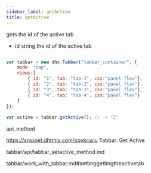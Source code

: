 ```yaml
---
sidebar_label: getActive
title: getActive
---
```



          


<Short>
 gets the id of the active tab



</Short>






- id 		string		the id of the active tab


~~~js

var tabbar = new dhx.Tabbar("tabbar_container", {
    mode: "top",            
    views:[
        { id: "1", tab: "tab-1", css:"panel flex"},
        { id: "2", tab: "tab-2", css:"panel flex"},
        { id: "3", tab: "tab-3", css:"panel flex"},
        { id: "4", tab: "tab-4", css:"panel flex"}
    ]
});
 
var active = tabbar.getActive(); // -> "2"


~~~
 api_method

<Descr>



</Descr>


 https://snippet.dhtmlx.com/xpvkcwiu	Tabbar. Get Active

 tabbar/api/tabbar_setactive_method.md

 tabbar/work_with_tabbar.md#settinggettingtheactivetab




